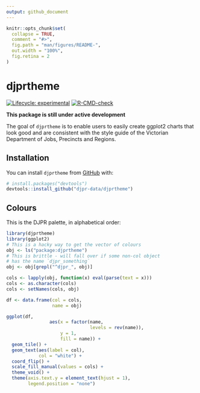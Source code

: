 ```yaml
---
output: github_document
---
```


<!-- README.md is generated from README.Rmd. Please edit that file -->

```r
knitr::opts_chunk$set(
  collapse = TRUE,
  comment = "#>",
  fig.path = "man/figures/README-",
  out.width = "100%",
  fig.retina = 2
)
```

# djprtheme


<!-- badges: start -->
[![Lifecycle: experimental](https://img.shields.io/badge/lifecycle-experimental-orange.svg)](https://lifecycle.r-lib.org/articles/stages.html#experimental)
[![R-CMD-check](https://github.com/djpr-data/djprtheme/workflows/R-CMD-check/badge.svg)](https://github.com/djpr-data/djprtheme/actions)
<!-- badges: end -->

**This package is still under active development**

The goal of `djprtheme` is to enable users to easily create ggplot2 charts that
look good and are consistent with the style guide of the Victorian Department of
Jobs, Precincts and Regions.

## Installation

You can install `djprtheme` from [GitHub](https://github.com/) with:

``` r
# install.packages("devtools")
devtools::install_github("djpr-data/djprtheme")
```

## Colours

This is the DJPR palette, in alphabetical order:

```r
library(djprtheme)
library(ggplot2)
# This is a hacky way to get the vector of colours
obj <- ls("package:djprtheme")
# This is brittle - will fall over if some non-col object
# has the name `djpr_something`
obj <- obj[grepl("^djpr_", obj)]

cols <- lapply(obj, function(x) eval(parse(text = x))) 
cols <- as.character(cols)
cols <- setNames(cols, obj)

df <- data.frame(col = cols,
                 name = obj)

ggplot(df,
                aes(x = factor(name, 
                               levels = rev(name)),
                    y = 1,
                    fill = name)) +
  geom_tile() +
  geom_text(aes(label = col),
            col = "white") +
  coord_flip() +
  scale_fill_manual(values = cols) +
  theme_void() +
  theme(axis.text.y = element_text(hjust = 1),
        legend.position = "none")

```

